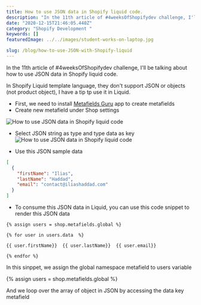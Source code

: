 ```yaml
---
title: How to use JSON data in Shopify liquid code.
description: "In the 11th article of #4weeksOfShopifydev challenge, I'll be talking about how to use JSON data in Shopify liquid code."
date: "2020-12-15T21:46:05.440Z"
category: "Shopify Development "
keywords: []
featuredImage: ../../images/student-works-on-laptop.jpg

slug: /blog/how-to-use-JSON-with-Shopify-liquid
---
```


In the 11th article of #4weeksOfShopifydev challenge, I'll be talking about how to use JSON data in Shopify liquid code.

In Shopify Liquid template language, they don't support JSON or objects (not product object), I have a tip tp use it in Liquid.

- First, we need to install [Metafields Guru](https://apps.shopify.com/metafields-editor-2) app to create metafields
- Create new metafield under Shop settings

![How to use JSON data in Shopify liquid code](../../images/how-to-use-JSON-with-Shopify-liquid-1.png)

- Select JSON string as type and type data as key
  ![How to use JSON data in Shopify liquid code](../../images/how-to-use-JSON-with-Shopify-liquid-2.png)

- Use this JSON sample data

```json
[
  {
    "firstName": "Ilias",
    "lastName": "Haddad",
    "email": "contact@iliashaddad.com"
  }
]
```

- To consume this JSON data in Liquid, you can use this code snippet to render this JSON data

```
{% assign users = shop.metafields.global %}

{% for user in users.data  %}

{{ user.firstName}}  {{ user.lastName}}  {{ user.email}}

{% endfor %}
```

In this sinppet, we assign the global namespace metafield to users variable

{% assign users = shop.metafields.global %}

And we loop over the array of object in JSON by accessing the data key metafield
